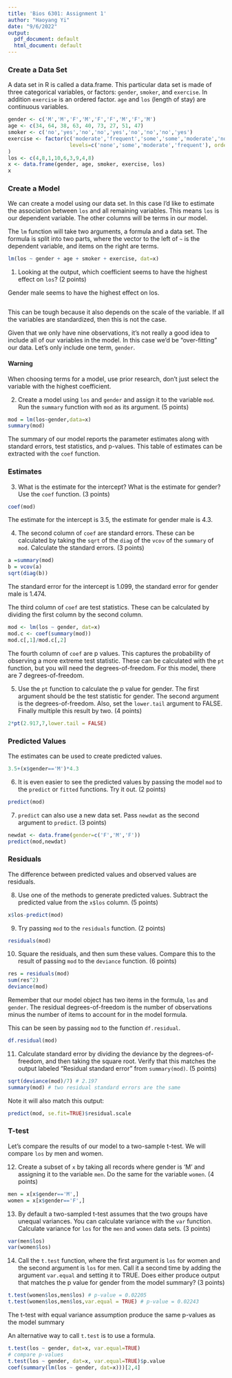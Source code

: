 ```yaml
---
title: 'Bios 6301: Assignment 1'
author: "Haoyang Yi"
date: "9/6/2022"
output:
  pdf_document: default
  html_document: default
---
```


### Create a Data Set

A data set in R is called a data.frame.  This particular data set is
made of three categorical variables, or factors: `gender`, `smoker`,
and `exercise`.  In addition `exercise` is an ordered factor.  `age`
and `los` (length of stay) are continuous variables.

```r
gender <- c('M','M','F','M','F','F','M','F','M')
age <- c(34, 64, 38, 63, 40, 73, 27, 51, 47)
smoker <- c('no','yes','no','no','yes','no','no','no','yes')
exercise <- factor(c('moderate','frequent','some','some','moderate','none','none','moderate','moderate'),
                    levels=c('none','some','moderate','frequent'), ordered=TRUE
)
los <- c(4,8,1,10,6,3,9,4,8)
x <- data.frame(gender, age, smoker, exercise, los)
x
```

### Create a Model

We can create a model using our data set.  In this case I’d like to
estimate the association between `los` and all remaining variables.
This means `los` is our dependent variable. The other columns will be
terms in our model.

The `lm` function will take two arguments, a formula and a data set.
The formula is split into two parts, where the vector to the left of
`~` is the dependent variable, and items on the right are terms.

```r
lm(los ~ gender + age + smoker + exercise, dat=x)
```

1. Looking at the output, which coefficient seems to have the highest
effect on `los`? (2 points)

Gender male seems to have the highest effect on los.
```
```

This can be tough because it also depends on the scale of the
variable.  If all the variables are standardized, then this is not
the case.

Given that we only have nine observations, it's not really a good idea
to include all of our variables in the model.  In this case we'd be
"over-fitting" our data.  Let's only include one term, `gender`.

#### Warning

When choosing terms for a model, use prior research, don't just
select the variable with the highest coefficient.

2. Create a model using `los` and `gender` and assign it to the
variable `mod`.  Run the `summary` function with `mod` as its
argument. (5 points)

```r
mod = lm(los~gender,data=x)
summary(mod)
```

The summary of our model reports the parameter estimates along with
standard errors, test statistics, and p-values.  This table of
estimates can be extracted with the `coef` function.

### Estimates

3. What is the estimate for the intercept?  What is the estimate for
gender?  Use the `coef` function. (3 points)

```r
coef(mod)
```
The estimate for the intercept is 3.5, the estimate for gender male is 4.3.

4. The second column of `coef` are standard errors.  These can be
calculated by taking the `sqrt` of the `diag` of the `vcov` of the
`summary` of `mod`.  Calculate the standard errors. (3 points)

```r
a =summary(mod)
b = vcov(a)
sqrt(diag(b))
```
The standard error for the intercept is 1.099, the standard error for gender male is 1.474.

The third column of `coef` are test statistics.  These can be
calculated by dividing the first column by the second column.

```r
mod <- lm(los ~ gender, dat=x)
mod.c <- coef(summary(mod))
mod.c[,1]/mod.c[,2]
```

The fourth column of `coef` are p values.  This captures the
probability of observing a more extreme test statistic.  These can be
calculated with the `pt` function, but you will need the
degrees-of-freedom.  For this model, there are 7 degrees-of-freedom.

5. Use the `pt` function to calculate the p value for gender.  The first
argument should be the test statistic for gender.  The second argument
is the degrees-of-freedom.  Also, set the `lower.tail` argument to
FALSE.  Finally multiple this result by two. (4 points)

```r
2*pt(2.917,7,lower.tail = FALSE)
```

### Predicted Values

The estimates can be used to create predicted values.

```r
3.5+(x$gender=='M')*4.3
```

6. It is even easier to see the predicted values by passing the model
`mod` to the `predict` or `fitted` functions.  Try it out. (2 points)

```r
predict(mod)
```

7. `predict` can also use a new data set.  Pass `newdat` as the second
argument to `predict`. (3 points)

```r
newdat <- data.frame(gender=c('F','M','F'))
predict(mod,newdat)
```

### Residuals

The difference between predicted values and observed values are
residuals.

8. Use one of the methods to generate predicted values.  Subtract the
predicted value from the `x$los` column. (5 points)

```r
x$los-predict(mod)
```

9. Try passing `mod` to the `residuals` function. (2 points)

```r
residuals(mod)
```

10. Square the residuals, and then sum these values.  Compare this to the
result of passing `mod` to the `deviance` function. (6 points)

```r
res = residuals(mod)
sum(res^2)
deviance(mod)
```

Remember that our model object has two items in the formula, `los`
and `gender`.  The residual degrees-of-freedom is the number of
observations minus the number of items to account for in the model
formula.

This can be seen by passing `mod` to the function `df.residual`.

```r
df.residual(mod)
```

11. Calculate standard error by dividing the deviance by the
degrees-of-freedom, and then taking the square root.  Verify that this
matches the output labeled "Residual standard error" from
`summary(mod)`. (5 points)

```r
sqrt(deviance(mod)/7) # 2.197
summary(mod) # two residual standard errors are the same

```

Note it will also match this output:

```r
predict(mod, se.fit=TRUE)$residual.scale
```

### T-test

Let's compare the results of our model to a two-sample t-test.  We
will compare `los` by men and women.

12. Create a subset of `x` by taking all records where gender is 'M'
and assigning it to the variable `men`.  Do the same for the variable
`women`. (4 points)

```r
men = x[x$gender=='M',]
women = x[x$gender=='F',]
```

13. By default a two-sampled t-test assumes that the two groups have
unequal variances.  You can calculate variance with the `var`
function.  Calculate variance for `los` for the `men` and `women` data
sets. (3 points)

```r
var(men$los)
var(women$los)
```

14. Call the `t.test` function, where the first argument is `los` for
women and the second argument is `los` for men.  Call it a second time
by adding the argument `var.equal` and setting it to TRUE.  Does
either produce output that matches the p value for gender from the
model summary? (3 points)

```r
t.test(women$los,men$los) # p-value = 0.02205
t.test(women$los,men$los,var.equal = TRUE) # p-value = 0.02243
```

The t-test with equal variance assumption produce the same p-values as the model summary

An alternative way to call `t.test` is to use a formula.

```r
t.test(los ~ gender, dat=x, var.equal=TRUE)
# compare p-values
t.test(los ~ gender, dat=x, var.equal=TRUE)$p.value
coef(summary(lm(los ~ gender, dat=x)))[2,4]
```